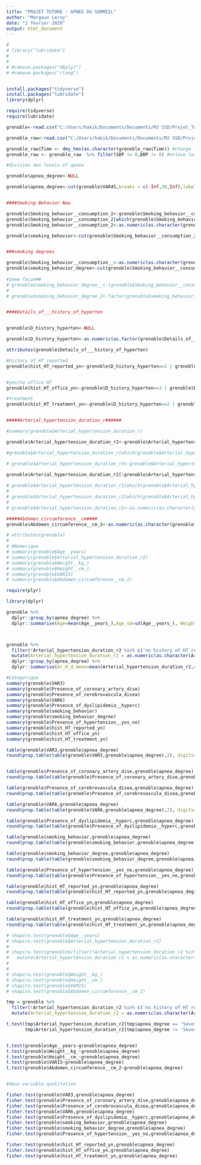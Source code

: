 ```yaml
---
title: "PROJET TUTORE - APNEE DU SOMMEIL"
author: "Margaux Leroy"
date: "2 février 2020"
output: html_document
---
```




```r



# 
# library("lubridate")
# 
# 
# #remove.packages("dbplyr")
# #remove.packages("rlang")


install.packages("tidyverse")
install.packages("lubridate")
library(dplyr)

require(tidyverse)
require(lubridate)
```

```r
grenoble<-read.csv("C:/Users/hakik/Documents/Documents/M2 SSD/Projet_Tutore/Data/Grenoble.csv", sep=",",dec=".",header=TRUE)

grenoble_raw<-read.csv("C:/Users/hakik/Documents/Documents/M2 SSD/Projet_Tutore/Data/Grenoble_raw.csv", sep=",",dec=".",header=TRUE)

grenoble_raw$Time <- dmy_hms(as.character(grenoble_raw$Time)) #change la date en numeric
grenoble_raw <- grenoble_raw  %>% filter(SBP != 0,DBP != 0) #enlève les mesures où SBP & DPB =0
```


```r
#division des levels of apnea

grenoble$apnea_degree<-NULL

grenoble$apnea_degree<-cut(grenoble$VAR45,breaks = c(-Inf,30,Inf),labels = c('Legere','Severe'),right=TRUE)


####Smoking Behavior New

grenoble$Smoking_behavior__consumption_2<-grenoble$Smoking_behavior__consumption__
grenoble$Smoking_behavior__consumption_2[which(grenoble$Smoking_behavior__consumption_2=='MD (but > 0)')]<-0.1
grenoble$Smoking_behavior__consumption_2<-as.numeric(as.character(grenoble$Smoking_behavior__consumption_2))

grenoble$smoking_behavior<-cut(grenoble$Smoking_behavior__consumption_2,breaks = c(-Inf,0,Inf),labels = c('no','yes'))


###smoking degrees

grenoble$Smoking_behavior__consumption__<-as.numeric(as.character(grenoble$Smoking_behavior__consumption__))
grenoble$smoking_behavior_degree<-cut(grenoble$Smoking_behavior__consumption__,breaks = c(-Inf,0,10,Inf),labels = c('non smoker','smoker less than or equal to 10 packs','smoker more than 10 packs'))
  
#2eme facon##  
# grenoble$smoking_behavior_degree__<-(grenoble$Smoking_behavior__consumption__==0)*1+(grenoble$Smoking_behavior__consumption__>10)*3+(grenoble$Smoking_behavior__consumption__<=10)*(grenoble$Smoking_behavior__consumption__>0)*2
# 
# grenoble$smoking_behavior_degree_2<-factor(grenoble$smoking_behavior_degree,levels=1:3,labels=c('non smoker','smoker more than 10 packs','smoker less than or equal to 10 packs'))


####Details_of___history_of_hyperten


grenoble$D_history_hyperten<-NULL

grenoble$D_history_hyperten<-as.numeric(as.factor(grenoble$Details_of___history_of_hyperten))


```


```r

attributes(grenoble$Details_of___history_of_hyperten)

#history of HT reported
grenoble$hist_HT_reported_yn<-grenoble$D_history_hyperten==1 | grenoble$D_history_hyperten==2 |grenoble$D_history_hyperten==3|grenoble$D_history_hyperten==4


#yes/no office HT
grenoble$hist_HT_office_yn<-grenoble$D_history_hyperten==3 | grenoble$D_history_hyperten==4 |grenoble$D_history_hyperten==7|grenoble$D_history_hyperten==8

#treatment 
grenoble$hist_HT_treatment_yn<-grenoble$D_history_hyperten==2 | grenoble$D_history_hyperten==4 |grenoble$D_history_hyperten==6|grenoble$D_history_hyperten==8


#####Arterial_hypertension_duration_r######

#summary(grenoble$Arterial_hypertension_duration_r)

grenoble$Arterial_hypertension_duration_r2<-grenoble$Arterial_hypertension_duration_r

#grenoble$Arterial_hypertension_duration_r[which(grenoble$Arterial_hypertension_duration_r!='no history of HT reported')]

# grenoble$Arterial_hypertension_duration_r3<-grenoble$Arterial_hypertension_duration_r[which(grenoble$Arterial_hypertension_duration_r!='no history of HT reported')] 
  
grenoble$Arterial_hypertension_duration_r2[!grenoble$Arterial_hypertension_duration_r2 %in% c('no history of HT reported','MD')] %>% as.character() %>% as.numeric()

# grenoble$Arterial_hypertension_duration_r2[which(grenoble$Arterial_hypertension_duration_r2=='MD')]<-0
# 
# grenoble$Arterial_hypertension_duration_r2[which(grenoble$Arterial_hypertension_duration_r2=='no history of HT reported')]<-0.1 #on a remplace les no history avec NA pour obtenir des valeurs numeric
# 
# grenoble$Arterial_hypertension_duration_r2<-as.numeric(as.character(grenoble$Arterial_hypertension_duration_r2))

#####Abdomen_circumference__cm####
grenoble$Abdomen_circumference__cm_2<-as.numeric(as.character(grenoble$Abdomen_circumference__cm_))

```


```r
# attributes(grenoble)
# 
# #Numerique
# summary(grenoble$Age__years)
# summary(grenoble$Arterial_hypertension_duration_r2)
# summary(grenoble$Weight__kg_)
# summary(grenoble$Height__cm_)
# summary(grenoble$VAR15)
# summary(grenoble$Abdomen_circumference__cm_2)

require(plyr)

library(dplyr)

grenoble %>% 
  dplyr::group_by(apnea_degree) %>%
  dplyr::summarise(Age=mean(Age__years_),Age_sd=sd(Age__years_), Weight=mean(Weight__kg_), Weight_sd=sd(Weight__kg_),Height=mean(Height__cm_),Height_sd=sd(Height__cm_), BMI = mean(VAR15), BMI_sd=sd(VAR15), AC = mean(Abdomen_circumference__cm_2,na.rm = TRUE), AC_sd=sd(Abdomen_circumference__cm_2,na.rm = TRUE))



grenoble %>% 
  filter(!Arterial_hypertension_duration_r2 %in% c('no history of HT reported','MD')) %>% 
  mutate(Arterial_hypertension_duration_r2 = as.numeric(as.character(Arterial_hypertension_duration_r2))) %>% 
  dplyr::group_by(apnea_degree) %>%
  dplyr::summarise(Ar_H_d_mean=mean(Arterial_hypertension_duration_r2,na.rm = TRUE),Ar_H_d_sd=sd(Arterial_hypertension_duration_r2,na.rm = TRUE))
```


```r
#Categorique
summary(grenoble$VAR3)
summary(grenoble$Presence_of_coronary_artery_dise)
summary(grenoble$Presence_of_cerebrovascula_disea)
summary(grenoble$VAR6)
summary(grenoble$Presence_of_dyslipidemia__hyperc)
summary(grenoble$smoking_behavior)
summary(grenoble$smoking_behavior_degree)
summary(grenoble$Presence_of_hypertension__yes_no)
summary(grenoble$hist_HT_reported_yn)
summary(grenoble$hist_HT_office_yn)
summary(grenoble$hist_HT_treatment_yn)
```


```r
table(grenoble$VAR3,grenoble$apnea_degree)
round(prop.table(table(grenoble$VAR3,grenoble$apnea_degree),2), digits=3)*100


table(grenoble$Presence_of_coronary_artery_dise,grenoble$apnea_degree)
round(prop.table(table(grenoble$Presence_of_coronary_artery_dise,grenoble$apnea_degree),2), digits=3)*100

table(grenoble$Presence_of_cerebrovascula_disea,grenoble$apnea_degree)
round(prop.table(table(grenoble$Presence_of_cerebrovascula_disea,grenoble$apnea_degree),2), digits=3)*100

table(grenoble$VAR6,grenoble$apnea_degree)
round(prop.table(table(grenoble$VAR6,grenoble$apnea_degree),2), digits=3)*100

table(grenoble$Presence_of_dyslipidemia__hyperc,grenoble$apnea_degree)
round(prop.table(table(grenoble$Presence_of_dyslipidemia__hyperc,grenoble$apnea_degree),2), digits=3)*100

table(grenoble$smoking_behavior,grenoble$apnea_degree)
round(prop.table(table(grenoble$smoking_behavior,grenoble$apnea_degree),2), digits=3)*100

table(grenoble$smoking_behavior_degree,grenoble$apnea_degree)
round(prop.table(table(grenoble$smoking_behavior_degree,grenoble$apnea_degree),2), digits=3)*100

table(grenoble$Presence_of_hypertension__yes_no,grenoble$apnea_degree)
round(prop.table(table(grenoble$Presence_of_hypertension__yes_no,grenoble$apnea_degree),2), digits=3)*100

table(grenoble$hist_HT_reported_yn,grenoble$apnea_degree)
round(prop.table(table(grenoble$hist_HT_reported_yn,grenoble$apnea_degree),2), digits=3)*100

table(grenoble$hist_HT_office_yn,grenoble$apnea_degree)
round(prop.table(table(grenoble$hist_HT_office_yn,grenoble$apnea_degree),2), digits=3)*100

table(grenoble$hist_HT_treatment_yn,grenoble$apnea_degree)
round(prop.table(table(grenoble$hist_HT_treatment_yn,grenoble$apnea_degree),2), digits=3)*100
```





```r

# shapiro.test(grenoble$Age__years)
# shapiro.test(grenoble$Arterial_hypertension_duration_r2)
# 
# shapiro.test(grenoble$(filter(!Arterial_hypertension_duration_r2 %in% c('no history of HT reported','MD')) %>% 
#   mutate(Arterial_hypertension_duration_r2 = as.numeric(as.character(Arterial_hypertension_duration_r2))) %>%))
# 
#   
# shapiro.test(grenoble$Weight__kg_)
# shapiro.test(grenoble$Height__cm_)
# shapiro.test(grenoble$VAR15)
# shapiro.test(grenoble$Abdomen_circumference__cm_2)
```


```r


tmp = grenoble %>% 
  filter(!Arterial_hypertension_duration_r2 %in% c('no history of HT reported','MD')) %>% 
  mutate(Arterial_hypertension_duration_r2 = as.numeric(as.character(Arterial_hypertension_duration_r2)))

t.test(tmp$Arterial_hypertension_duration_r2[tmp$apnea_degree == 'Severe'],
       tmp$Arterial_hypertension_duration_r2[tmp$apnea_degree != 'Severe'])


t.test(grenoble$Age__years~grenoble$apnea_degree)
t.test(grenoble$Weight__kg_~grenoble$apnea_degree)
t.test(grenoble$Height__cm_~grenoble$apnea_degree)
t.test(grenoble$VAR15~grenoble$apnea_degree)
t.test(grenoble$Abdomen_circumference__cm_2~grenoble$apnea_degree)



```


```r
#deux variable qualitative

fisher.test(grenoble$VAR3,grenoble$apnea_degree)
fisher.test(grenoble$Presence_of_coronary_artery_dise,grenoble$apnea_degree)
fisher.test(grenoble$Presence_of_cerebrovascula_disea,grenoble$apnea_degree)
fisher.test(grenoble$VAR6,grenoble$apnea_degree)
fisher.test(grenoble$Presence_of_dyslipidemia__hyperc,grenoble$apnea_degree)
fisher.test(grenoble$smoking_behavior,grenoble$apnea_degree)
fisher.test(grenoble$smoking_behavior_degree,grenoble$apnea_degree)
fisher.test(grenoble$Presence_of_hypertension__yes_no,grenoble$apnea_degree)

fisher.test(grenoble$hist_HT_reported_yn,grenoble$apnea_degree)
fisher.test(grenoble$hist_HT_office_yn,grenoble$apnea_degree)
fisher.test(grenoble$hist_HT_treatment_yn,grenoble$apnea_degree)



```

